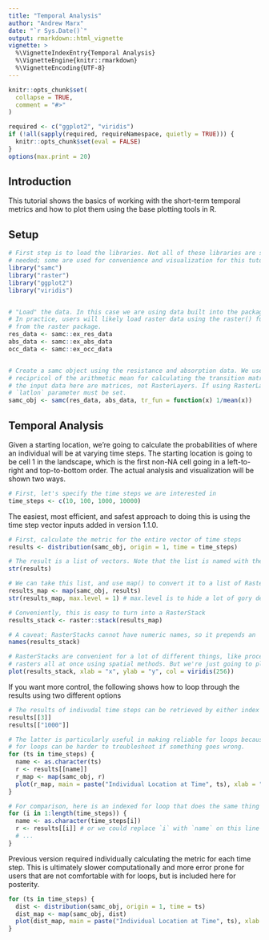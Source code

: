 ```yaml
---
title: "Temporal Analysis"
author: "Andrew Marx"
date: "`r Sys.Date()`"
output: rmarkdown::html_vignette
vignette: >
  %\VignetteIndexEntry{Temporal Analysis}
  %\VignetteEngine{knitr::rmarkdown}
  %\VignetteEncoding{UTF-8}
---
```


```r
knitr::opts_chunk$set(
  collapse = TRUE,
  comment = "#>"
)

required <- c("ggplot2", "viridis")
if (!all(sapply(required, requireNamespace, quietly = TRUE))) {
  knitr::opts_chunk$set(eval = FALSE)
}
options(max.print = 20)
```

## Introduction

This tutorial shows the basics of working with the short-term temporal metrics and how to plot them using the base plotting tools in R.


## Setup

```r
# First step is to load the libraries. Not all of these libraries are stricly
# needed; some are used for convenience and visualization for this tutorial.
library("samc")
library("raster")
library("ggplot2")
library("viridis")


# "Load" the data. In this case we are using data built into the package.
# In practice, users will likely load raster data using the raster() function
# from the raster package.
res_data <- samc::ex_res_data
abs_data <- samc::ex_abs_data
occ_data <- samc::ex_occ_data


# Create a samc object using the resistance and absorption data. We use the 
# recipricol of the arithmetic mean for calculating the transition matrix. Note,
# the input data here are matrices, not RasterLayers. If using RasterLayers, the
# `latlon` parameter must be set.
samc_obj <- samc(res_data, abs_data, tr_fun = function(x) 1/mean(x))

```


## Temporal Analysis

Given a starting location, we're going to calculate the probabilities of where an individual will be at varying time steps. The starting location is going to be cell 1 in the landscape, which is the first non-NA cell going in a left-to-right and top-to-bottom order. The actual analysis and visualization will be shown two ways.

```r
# First, let's specify the time steps we are interested in
time_steps <- c(10, 100, 1000, 10000)
```

The easiest, most efficient, and safest approach to doing this is using the time step vector inputs added in version 1.1.0.
```r
# First, calculate the metric for the entire vector of time steps
results <- distribution(samc_obj, origin = 1, time = time_steps)

# The result is a list of vectors. Note that the list is named with the time steps
str(results)

# We can take this list, and use map() to convert it to a list of RasterLayers.
results_map <- map(samc_obj, results)
str(results_map, max.level = 1) # max.level is to hide a lot of gory details

# Conveniently, this is easy to turn into a RasterStack
results_stack <- raster::stack(results_map)

# A caveat: RasterStacks cannot have numeric names, so it prepends an 'X'
names(results_stack)

# RasterStacks are convenient for a lot of different things, like processing the
# rasters all at once using spatial methods. But we're just going to plot them
plot(results_stack, xlab = "x", ylab = "y", col = viridis(256))
```

If you want more control, the following shows how to loop through the results using two different options

```r
# The results of indivudal time steps can be retrieved by either index or by name 
results[[3]]
results[["1000"]]

# The latter is particularly useful in making reliable for loops because indexed
# for loops can be harder to troubleshoot if something goes wrong. 
for (ts in time_steps) {
  name <- as.character(ts)
  r <- results[[name]]
  r_map <- map(samc_obj, r)
  plot(r_map, main = paste("Individual Location at Time", ts), xlab = "x", ylab = "y", col = viridis(256))
}

# For comparison, here is an indexed for loop that does the same thing
for (i in 1:length(time_steps)) {
  name <- as.character(time_steps[i])
  r <- results[[i]] # or we could replace `i` with `name` on this line
  # ...
}
```

Previous version required individually calculating the metric for each time step. This is ultimately slower computationally and more error prone for users that are not comfortable with for loops, but is included here for posterity.


```r
for (ts in time_steps) {
  dist <- distribution(samc_obj, origin = 1, time = ts)
  dist_map <- map(samc_obj, dist)
  plot(dist_map, main = paste("Individual Location at Time", ts), xlab = "x", ylab = "y", col = viridis(256))
}

```

